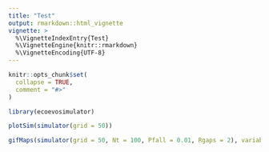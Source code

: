 ```yaml
---
title: "Test"
output: rmarkdown::html_vignette
vignette: >
  %\VignetteIndexEntry{Test}
  %\VignetteEngine{knitr::rmarkdown}
  %\VignetteEncoding{UTF-8}
---
```


```r
knitr::opts_chunk$set(
  collapse = TRUE,
  comment = "#>"
)
```

```r
library(ecoevosimulator)
```

```r
plotSim(simulator(grid = 50))
```

```r
gifMaps(simulator(grid = 50, Nt = 100, Pfall = 0.01, Rgaps = 2), variable = "gaps")
```
